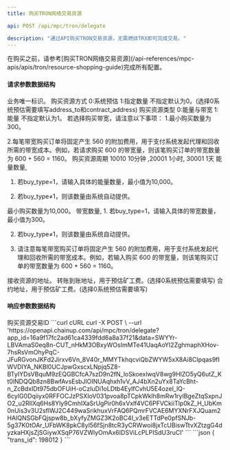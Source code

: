 ```yaml
---
title: 购买TRON网络交易资源

api: POST /api/mpc/tron/delegate

description: "通过API购买TRON交易资源，无需燃烧TRX即可完成交易。"
---
```

<Tip> 
在购买之前，请参考[购买TRON网络交易资源](/api-references/mpc-apis/apis/tron/resource-shopping-guide)完成所有配置。
</Tip>

#### 请求参数数据结构
<ParamField query="request_id" type="string" required>
    业务唯一标识。
</ParamField>
<ParamField query="buy_type" type="integer">
    购买资源方式 0:系统预估 1:指定数量 不指定默认为0。(选择0系统预估需要填写address_to和contract_address)
</ParamField>
<ParamField query="resource_type" type="integer" >
    购买资源类型 0:能量与带宽 1:能量 不指定默认为1。
 <Note> 
若选择购买带宽，请注意以下事项：
1.最小购买数量为 300。

2.每笔带宽购买订单将固定产生 560 的附加费用，用于支付系统发起代理和回收所需的带宽成本。例如，若请求购买 600 的带宽量，则该笔购买订单的带宽数量为 600 + 560 = 1160。
</Note>
</ParamField>
<ParamField query="service_charge_type" type="string" required>
    购买资源周期 10010 10分钟 ,20001 1小时, 30001 1天
</ParamField>
<ParamField query="energy_num" type="integer" >
    能量数量,
<Note> 
1. 若buy_type=1，请输入具体的能量数量，最小值为10,000。

2. 若buy_type≠1，则该数量由系统自动提供。
</Note>
    最小购买数量为10,000。
</ParamField>
<ParamField query="net_num" type="integer" >
    带宽数量,
    <Note> 
1. 若buy_type=1，请输入具体的带宽数量，最小值为300。

2. 若buy_type≠1，则该数量由系统自动提供。

3. 请注意每笔带宽购买订单将固定产生 560 的附加费用，用于支付系统发起代理和回收所需的带宽成本。例如，若输入购买 600 的带宽量，则该笔购买订单的带宽数量为 600 + 560 = 1160。
</Note> 
</ParamField>
<ParamField query="address_from" type="string" required>
    接收资源的地址。
</ParamField>
<ParamField query="address_to" type="string">
    转账到账地址，用于预估矿工费。(选择0系统预估需要填写)
</ParamField>
<ParamField query="contract_address" type="string">
    合约地址，用于预估矿工费。(选择0系统预估需要填写)
</ParamField>



#### 响应参数数据结构
<Expandable title="object">
    <ResponseField name="trans_id" type="integer">购买资源交易ID</ResponseField>
</Expandable>



<RequestExample>
    ```curl cURL
    curl -X POST \
    --url 'https://openapi.chainup.com/api/mpc/tron/delegate?app_id=16a9f17fc2ad61ca4339fdd6a8a37f21&data=SWYYr-LBVAmaS0eq8n-CUT_nHkM3OBxyWOsImMTe41UaqAoYI2ZghmaphXHov-7hsRsVmOhyPqC-JFuRGvonJKFd2Jirxv6Vn_8V40r_MMYTkhqcviQbZWYW5xX8Ai8CIpqas9fIWVDIYA_NKBl0UCJpwGxscxLNpjq5Z8-BTyIYDsVBquM9zEQGBCfcA7szD9n2fN_loSkoexlwqV8wg9HIZO5yQ6utZ_Kt0lNDQQb8zn8BwfAvsEsbJlOINUAqhxh1vV_AJ4bXn2uYx8TaYcBht-n_ZcBdxIDt975dbOFUiH-oCzIuDi1oLDtb4EylfCvhU5E4ozel_lQ-6cyIG0Dqiiyx0RFFOCJzPSXIoV031pvoa8pTCpkWklh8mRw1rylBgeZtqSxpnJO2_u2RIlXq6Hs8Yly9CmhIXaSrUgPir0h6xVxlf4VC6PFVCkiiTlp0kZ_H_UbKm0nUis3v3U2sflWJ2C449waSrikhuxVrFAQ6PQmrFVCAE6MYXNrFXJQuam2HAIQNSGbFQjspw8b_bXyfyZMGZ3K2oBC4I_v3eETTdPe0pfSNJb-5g37K0tOAr_UFbWK8pkC8yl56fSjn8tcR3yCRWwoi8jxTcUBiswTtvXZtzgG4dyzkaHXjsZjSGiywXSqP76VZWlyOmAx6IDSViLcPLPISdU3ruCI'
    ```
</RequestExample>



<ResponseExample>
    ```json
    {
        "trans_id": 198012
    }
    ```
</ResponseExample>